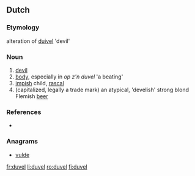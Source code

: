 ==Dutch==

===Etymology===
alteration of [[duivel]] 'devil'

===Noun===
{{infl|nl|noun}}

# [[devil]]
# [[body]], especially in ''op z'n duvel'' 'a beating'
# [[impish]] child, [[rascal]]
# (capitalized, legally a trade mark) an atypical, 'develish' strong blond Flemish [[beer]]

===References===
* {{R:Koenen}}

===Anagrams===
* [[vulde#Dutch|vulde]]

[[fr:duvel]]
[[li:duvel]]
[[ro:duvel]]
[[fi:duvel]]
